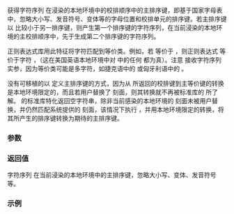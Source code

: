 {{cpp/regex/regex_traits/title|transform_primary}}
{{cpp/regex/regex_traits/navbar}}
{{ddcl|1=
template&lt; class ForwardIt &gt;
string_type transform_primary( ForwardIt first, ForwardIt last ) const;
}}

获得字符序列 {{range|first|last}} 在浸染的本地环境中的校排顺序中的主排序键，即基于国家字母表中，忽略大小写、发音符号、变体等的字母位置和校排单元的排序键。若主排序键以 {{c|operator&lt;}} 比较小于另一排序键，则产生第一个排序键的字符序列，在当前浸染的本地环境的主校排顺序中，先于生成第二个排序键的字符序列。

正则表达式库用此特征将字符匹配到等价类。例如，若 {{c|traits.transform_primary(c1)}} 等价于 {{c|traits.transform_primary("a")}}，则正则表达式 {{c|1=[[=a=]]}} 等价于字符 {{tt|c1}}，（这在美国英语本地环境中对 {{c|"AÀÁÂÃÄÅaàáâãäå"}} 中的任何 {{tt|c1}} 都为真）。注意 {{tt|transform_primary()}} 接收字符序列实参，因为等价类可能是多字符，如捷克语中的 {{c|1=[[=ch=]]}} 或匈牙利语中的 {{c|1=[[=dzs=]]}}。
 
没有可移植的以 {{lc|std::locale}} 定义主排序键的方式，因为从 {{c|std::collate::transform()}} 所返回的校排键到主等价键的转换是本地环境限定的，而且若用户替换了 {{lc|std::collate}} 刻面，则其转换就不再被标准库的 {{lc|std::regex_traits}} 所了解。{{lc|std::regex_traits}} 的标准库特化返回空字符串，除非当前感染的本地环境的 {{lc|std::collate}} 刻面未被用户替换，并仍然匹配系统提供的 {{lc|std::collate}} 刻面，该情况下执行 {{c|std::collate_byname&lt;charT&gt;::transform(first, last)}}，并用本地环境限定的转换，将其所产生的排序键转换为期待的主排序键。

===参数===
{{par begin}}
{{par|first, last|一对迭代器，确定要比较的字符序列}}
{{par hreq}}
{{par req named|ForwardIt|ForwardIterator}}
{{par end}}

===返回值===
字符序列 {{range|first|last}} 在当前浸染的本地环境中的主排序键，忽略大小写、变体、发音符号等。

===示例===
{{example
|演示通过 {{tt|transform_primary()}} 工作的正则表达式特性
|code=
#include &lt;iostream&gt;
#include &lt;regex&gt;

int main()
{
    std::locale::global(std::locale("en_US.UTF-8"));
    std::wstring str = L"AÀÁÂÃÄÅaàáâãäå";
    std::wregex re(L"[[=a=]]*", std::regex::basic);
    std::cout &lt;&lt; std::boolalpha &lt;&lt; std::regex_match(str, re) &lt;&lt; '\n';
}
|p=true
|output=
true
}}
{{todo|可使用带提供用户定义 transform_primary 的用户定义 regex_traits 的示例}}

{{langlinks|de|en|es|fr|it|ja|pt|ru}}